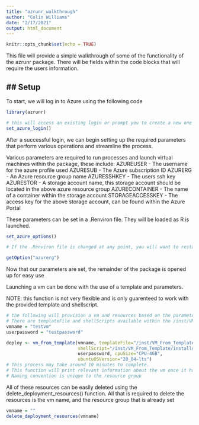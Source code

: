 ```yaml
---
title: "azrunr_walkthrough"
author: "Colin Williams"
date: "2/17/2021"
output: html_document
---
```


```r
knitr::opts_chunk$set(echo = TRUE)
```


This file will provide a simple walkthrough of some of the functionality of the
azrunr package. There will be fields within the code blocks that will require
the users information.

## Setup
----------
To start, we will log in to Azure using the following code
```r
library(azrunr)

# this will access an existing login or prompt you to create a new one
set_azure_login()

```

After a successful login, we can begin setting up the required parameters
that perform various operations and streamline the process.


Various parameters are required to run processes and launch virtual machines within the package, these include:
AZUREUSER - The username for the azure profile used
AZURESUB - The Azure subscription ID
AZURERG - An Azure resource group name
AZURESSHKEY - The users ssh key 
AZURESTOR - A storage account name, this storage account should be located in the above azure resource group
AZURECONTAINER - The name of a container within the storage account
STORAGEACCESSKEY - The access key for the above storage account, can be found within the Azure Portal

These parameters can be set in a .Renviron file. They will be loaded as R is launched.

```r
set_azure_options()

# If the .Renviron file is changed at any point, you will want to restart R and rerun the above function.

getOption("azurerg")
```
Now that our parameters are set, the remainder of the package is opened up for easy use

Launching a vm can be done with the use of a template and parameters.

NOTE: this function is not very flexible and is only guarenteed to work with the provided template and shellscript.
```r
# the following will provision a vm and resources based on the parameters we have already set as well as a few more
# There are templateFile and shellScripts available within the /inst/VM_From_Template folder named azuredeploy.json and isntallrstudio_ubuntu20.sh
vmname = "testvm"
userpassword = "testpassword"

deploy <- vm_from_template(vmname, templateFile="/inst/VM_From_Template/azuredeploy.json",
                           shellScript="/inst/VM_From_Template/installrstudio_ubuntu20.sh",
                           userpassword, cpuSize="CPU-4GB",
                           ubuntuOSVersion="20_04-lts")
# This process may take around 10 minutes to complete.
# This function will print relevant information about the vm once it has been deployed
# Naming convention is unique to the resource group
```


All of these resources can be easily deleted using the delete_deployment_resources() function.
All that is required to delete the resources is the vm name, and the resource group that is already set
```r
vmname = ""
delete_deployment_resources(vmname)
```
